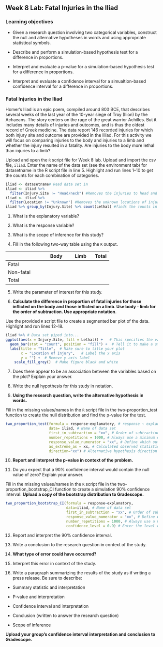 ## Week 8 Lab:  Fatal Injuries in the Iliad

\setstretch{1}

### Learning objectives

* Given a research question involving two categorical variables, construct the null and alternative hypotheses
  in words and using appropriate statistical symbols.
  
* Describe and perform a simulation-based hypothesis test for a difference in proportions.

* Interpret and evaluate a p-value for a simulation-based hypothesis test for a difference in proportions.

* Interpret and evaluate a confidence interval for a simualtion-based confidence interval for a difference in proportions.

### Fatal Injuries in the Iliad

Homer’s Iliad is an epic poem, compiled around 800 BCE, that describes several weeks of the last year of the 10-year siege of Troy (Ilion) by the Achaeans. The story centers on the rage of the great warrior Achilles. But it includes many details of injuries and outcomes, and is thus the oldest record of Greek medicine. The data report 146 recorded injuries for which both injury site and outcome are provided in the Illiad. For this activity we will focus on comparing injuries to the body and injuries to a limb and whether the injury resulted in a fatality.  Are injuries to the body more lethal than injuries to a limb?

Upload and open the `R` script file for Week 8 lab. Upload and import the csv file, `iliad`. Enter the name of the data set (see the environment tab) for datasetname in the R script file in line 5. Highlight and run lines 1--10 to get the counts for each combination of categories.

```r
iliad <- datasetname# Read data set in
iliad <- iliad %>%
  filter(Injury.Site != "Head/neck") #Removes the injuries to head and neck
iliad <- iliad %>%
  filter(Location != "Unknown") #Removes the unknown locations of injuries
iliad %>% group_by(Injury.Site) %>% count(Lethal) #finds the counts in each group
```

1. What is the explanatory variable?

\vspace{0.5in}

2. What is the response variable?

\vspace{0.5in}

3. What is the scope of inference for this study?

\newpage

4. Fill in the following two-way table using the `R` output.

|                           |       Body       |      Limb       |    Total   |
|---------------------------|------------------|-----------------|------------|
|       Fatal               |                  |                 |            |
|     Non-fatal             |                  |                 |            |
|       Total               |                  |                 |            |

5. Write the parameter of interest for this study.

\vspace{1in}

6. **Calculate the difference in proportion of fatal injuries for those inflicted on the body and those inflicted on a limb.  Use body - limb for the order of subtraction.  Use appropriate notation.**

\vspace{0.8in}

Use the provided `R` script file to create a segmented bar plot of the data.  Highlight and run lines 12--18.

```r
iliad %>% # Data set piped into...
ggplot(aes(x = Injury.Site, fill = Lethal)) +   # This specifies the variables
  geom_bar(stat = "count", position = "fill") +  # Tell it to make a stacked bar plot
  labs(title = "Title",  # Make sure to title your plot 
       x = "Location of Injury",   # Label the x axis
       y = "") +  # Remove y axis label
    scale_fill_grey()  # Make figure black and white
```
7.  Does there appear to be an association between the variables based on the plot?  Explain your answer.

\vspace{1in}

8.  Write the null hypothesis for this study in notation.

\vspace{0.5in}
\newpage

9.  **Using the research question, write the alternative hypothesis in words.**

\vspace{1in}

Fill in the missing values/names in the `R` script file in the two-proportion_test function to create the null distribution and find the p-value for the test.

```r
two_proportion_test(formula = response~explanatory, # response ~ explanatory
                    data= iliad, # Name of data set
                    first_in_subtraction = "xx", # Order of subtraction: enter the name of Group 1
                    number_repetitions = 1000, # Always use a minimum of 1000 repetitions
                    response_value_numerator = "xx", # Define which outcome is a success 
                    as_extreme_as = xx, # Calculated observed statistic (difference in sample proportions)
                    direction="xx") # Alternative hypothesis direction ("greater","less","two-sided")

```

10.  **Report and interpret the p-value in context of the problem.**

\vspace{0.8in}

11.  Do you expect that a 90\% confidence interval would contain the null value of zero?  Explain your answer.

\vspace{0.8in}

Fill in the missing values/names in the `R` script file in the two-proportion_bootstrap_CI function to create a simulation 90\% confidence interval.  **Upload a copy of the bootstrap distribution to Gradescope.**

```r
two_proportion_bootstrap_CI(formula = response~explanatory, 
                            data=iliad, # Name of data set
                            first_in_subtraction = "xx", # Order of subtraction: enter the name of Group 1
                            response_value_numerator = "xx", # Define which outcome is a success 
                            number_repetitions = 1000, # Always use a minimum of 1000 repetitions
                            confidence_level = 0.9) # Enter the level of confidence as a decimal
```

12.  Report and interpret the 90\% confidence interval.

\vspace{0.8in}

13.  Write a conclusion to the research question in context of the study.

\vspace{0.8in}

14.  **What type of error could have occurred?**

\vspace{0.2in}

15. Interpret this error in context of the study.

\vspace{0.8in}

16.  Write a paragraph summarizing the results of the study as if writing a press release.  Be sure to describe:

* Summary statistic and interpretation

* P-value and interpretation

* Confidence interval and interpretation

* Conclusion (written to answer the research question)

* Scope of inference

**Upload your group's confidence interval interpretation and conclusion to Gradescope.** 

\newpage


